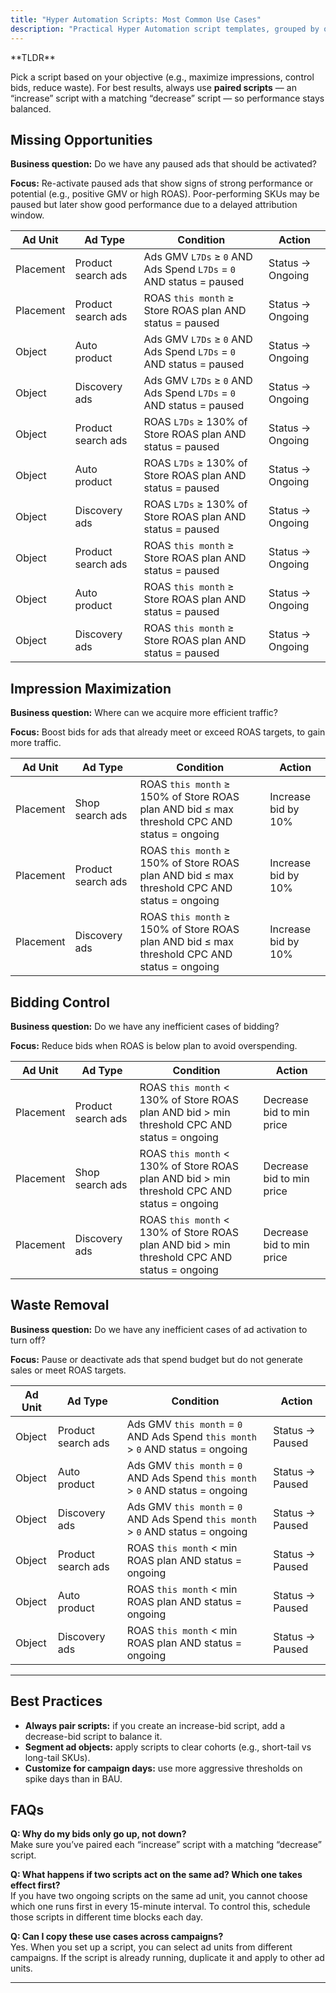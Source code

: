 ```yaml
---
title: "Hyper Automation Scripts: Most Common Use Cases"
description: "Practical Hyper Automation script templates, grouped by objectives and business questions."
---
```



<Note>
  **TLDR**

  Pick a script based on your objective (e.g., maximize impressions, control bids, reduce waste). For best results, always use **paired scripts** — an “increase” script with a matching “decrease” script — so performance stays balanced.
</Note>

## Missing Opportunities

**Business question:** Do we have any paused ads that should be activated?

**Focus:** Re-activate paused ads that show signs of strong performance or potential (e.g., positive GMV or high ROAS). Poor-performing SKUs may be paused but later show good performance due to a delayed attribution window.

| **Ad Unit** | **Ad Type**        | **Condition**                                                       | **Action**       |
| ----------- | ------------------ | ------------------------------------------------------------------- | ---------------- |
| Placement   | Product search ads | Ads GMV `L7Ds` ≥ `0` AND Ads Spend `L7Ds` = `0` AND status = paused | Status → Ongoing |
| Placement   | Product search ads | ROAS `this month` ≥ Store ROAS plan AND status = paused             | Status → Ongoing |
| Object      | Auto product       | Ads GMV `L7Ds` ≥ `0` AND Ads Spend `L7Ds` = `0` AND status = paused | Status → Ongoing |
| Object      | Discovery ads      | Ads GMV `L7Ds` ≥ `0` AND Ads Spend `L7Ds` = `0` AND status = paused | Status → Ongoing |
| Object      | Product search ads | ROAS `L7Ds` ≥ 130% of Store ROAS plan AND status = paused           | Status → Ongoing |
| Object      | Auto product       | ROAS `L7Ds` ≥ 130% of Store ROAS plan AND status = paused           | Status → Ongoing |
| Object      | Discovery ads      | ROAS `L7Ds` ≥ 130% of Store ROAS plan AND status = paused           | Status → Ongoing |
| Object      | Product search ads | ROAS `this month` ≥ Store ROAS plan AND status = paused             | Status → Ongoing |
| Object      | Auto product       | ROAS `this month` ≥ Store ROAS plan AND status = paused             | Status → Ongoing |
| Object      | Discovery ads      | ROAS `this month` ≥ Store ROAS plan AND status = paused             | Status → Ongoing |

## Impression Maximization

**Business question:** Where can we acquire more efficient traffic?

**Focus:** Boost bids for ads that already meet or exceed ROAS targets, to gain more traffic.

| Ad Unit   | Ad Type            | Condition                                                                                    | Action              |
| --------- | ------------------ | -------------------------------------------------------------------------------------------- | ------------------- |
| Placement | Shop search ads    | ROAS `this month` ≥ 150% of Store ROAS plan AND bid ≤ max threshold CPC AND status = ongoing | Increase bid by 10% |
| Placement | Product search ads | ROAS `this month` ≥ 150% of Store ROAS plan AND bid ≤ max threshold CPC AND status = ongoing | Increase bid by 10% |
| Placement | Discovery ads      | ROAS `this month` ≥ 150% of Store ROAS plan AND bid ≤ max threshold CPC AND status = ongoing | Increase bid by 10% |

## Bidding Control

**Business question:** Do we have any inefficient cases of bidding?

**Focus:** Reduce bids when ROAS is below plan to avoid overspending.

| Ad Unit   | Ad Type            | Condition                                                                                      | Action                    |
| --------- | ------------------ | ---------------------------------------------------------------------------------------------- | ------------------------- |
| Placement | Product search ads | ROAS `this month` \< 130% of Store ROAS plan AND bid \> min threshold CPC AND status = ongoing | Decrease bid to min price |
| Placement | Shop search ads    | ROAS `this month` \< 130% of Store ROAS plan AND bid \> min threshold CPC AND status = ongoing | Decrease bid to min price |
| Placement | Discovery ads      | ROAS `this month` \< 130% of Store ROAS plan AND bid \> min threshold CPC AND status = ongoing | Decrease bid to min price |

## Waste Removal

**Business question:** Do we have any inefficient cases of ad activation to turn off?

**Focus:** Pause or deactivate ads that spend budget but do not generate sales or meet ROAS targets.

| Ad Unit | Ad Type            | Condition                                                                         | Action          |
| ------- | ------------------ | --------------------------------------------------------------------------------- | --------------- |
| Object  | Product search ads | Ads GMV `this month` = `0` AND Ads Spend `this month` \> `0` AND status = ongoing | Status → Paused |
| Object  | Auto product       | Ads GMV `this month` = `0` AND Ads Spend `this month` \> `0` AND status = ongoing | Status → Paused |
| Object  | Discovery ads      | Ads GMV `this month` = `0` AND Ads Spend `this month` \> `0` AND status = ongoing | Status → Paused |
| Object  | Product search ads | ROAS `this month` \< min ROAS plan AND status = ongoing                           | Status → Paused |
| Object  | Auto product       | ROAS `this month` \< min ROAS plan AND status = ongoing                           | Status → Paused |
| Object  | Discovery ads      | ROAS `this month` \< min ROAS plan AND status = ongoing                           | Status → Paused |

---

## Best Practices

- **Always pair scripts:** if you create an increase-bid script, add a decrease-bid script to balance it.
- **Segment ad objects:** apply scripts to clear cohorts (e.g., short-tail vs long-tail SKUs).
- **Customize for campaign days:** use more aggressive thresholds on spike days than in BAU.

## FAQs

**Q: Why do my bids only go up, not down?**\
Make sure you’ve paired each “increase” script with a matching “decrease” script.

**Q: What happens if two scripts act on the same ad? Which one takes effect first?**\
If you have two ongoing scripts on the same ad unit, you cannot choose which one runs first in every 15-minute interval. To control this, schedule those scripts in different time blocks each day.

**Q: Can I copy these use cases across campaigns?**\
Yes. When you set up a script, you can select ad units from different campaigns. If the script is already running, duplicate it and apply to other ad units.

---